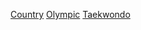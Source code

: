 {{Categories by country|nocat}}
{{Parent category}}

[[Category:奧運跆拳道運動員|Country]]
[[Category:各國跆拳道運動員|Olympic]]
[[Category:夏季奧運各國各項目運動員|Taekwondo]]
